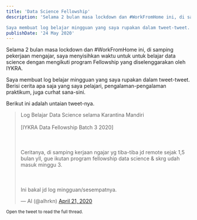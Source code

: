 ```yaml
---
title: 'Data Science Fellowship'
description: 'Selama 2 bulan masa lockdown dan #WorkFromHome ini, di samping pekerjaan mengajar, saya menyisihkan waktu untuk untuk belajar data science dengan mengikuti program Fellowship yang diselenggarakan oleh IYKRA.

Saya membuat log belajar mingguan yang saya rupakan dalam tweet-tweet. Berisi cerita apa saja yang saya pelajari, pengalaman-pengalaman praktikum, juga curhat sana-sini. Berikut ini adalah untaian tweet-nya.'
publishDate: '24 May 2020'
---
```


Selama 2 bulan masa lockdown dan #WorkFromHome ini, di samping pekerjaan mengajar, saya menyisihkan waktu untuk untuk belajar data science dengan mengikuti program Fellowship yang diselenggarakan oleh IYKRA.

Saya membuat log belajar mingguan yang saya rupakan dalam tweet-tweet. Berisi cerita apa saja yang saya pelajari, pengalaman-pengalaman praktikum, juga curhat sana-sini.

Berikut ini adalah untaian tweet-nya.

<blockquote class="twitter-tweet"><p lang="in" dir="ltr">Log Belajar Data Science selama Karantina Mandiri<br></br>[IYKRA Data Fellowship Batch 3 2020]<br></br><br></br>Ceritanya, di samping kerjaan ngajar yg tiba-tiba jd remote sejak 1,5 bulan yll, gue ikutan program fellowship data science &amp; skrg udah masuk minggu 3.<br></br><br></br>Ini bakal jd log mingguan/sesempatnya.</p>&mdash; Al (@alhrkn) <a href="https://twitter.com/alhrkn/status/1252476167975653377?ref_src=twsrc%5Etfw">April 21, 2020</a></blockquote> <script async src="https://platform.twitter.com/widgets.js" charset="utf-8"></script>

<small> Open the tweet to read the full thread.</small>